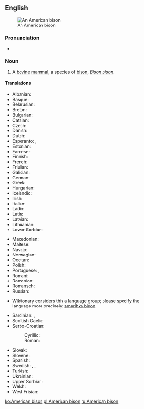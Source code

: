 ==English==
{{wikipedia}}
[[Image:American bison k5680-1.jpg|thumb|An American bison]]

===Pronunciation===
* {{IPA|/əˈmɛɽɪkænˈbɪsɔn/|lang=en}}

===Noun===
{{en-noun|head=[[American]] [[bison]]|American bison|American bisons}}

# A [[bovine]] [[mammal]], a species of [[bison]], ''[[Bison bison]]''.

====Translations====
{{trans-top|mammal}}
* Albanian: {{t|sq|bizoni amerikan}}
* Basque: {{t|eu|bisonte amerikar}}
* Belarusian: {{t|be|бізон амерыканскі|sc=Cyrl}}
* Breton: {{t|br|bizon amerika}}
* Bulgarian: {{t+|bg|зубър|sc=Cyrl|tr=zub’r}}
* Catalan: {{t|ca|bisó americà|m}}
* Czech: {{t+|cs|bizon}}
* Danish: {{t|da|amerikansk bison}}
* Dutch: {{t+|nl|bizon|m}}
* Esperanto: {{t|eo|bizono}}, {{t|eo|amerika bizono}}
* Estonian: {{t|et|ameerika piison}}
* Faroese: {{t|fo|amerikanskur bisonur}}
* Finnish: {{t+|fi|biisoni}}
* French: {{t|fr|bison d'amérique|m}}
* Friulian: {{t|fur|bisont american}}
* Galician: {{t|gl|bisonte americano}}
* German: {{t|de|Nordamerikanischer Bison|m}}
* Greek: {{t|el|βόνασος|sc=Grek}}
* Hungarian: {{t|hu|amerikai bölény}}
* Icelandic: {{t|is|vísundur}}
* Irish: {{t|ga|bíosún meiriceánach|m}}
* Italian: {{t|it|bisonte americano}}
* Ladin: {{t|lld|bisont american}}
* Latin: {{t|la|bos bison}}
* Latvian: {{t|lv|bizons}}
* Lithuanian: {{t|lt|bizonas}}
* Lower Sorbian: {{t|dsb|bizon}}
{{trans-mid}}
* Macedonian: {{t|mk|американски бизон|sc=Cyrl|tr=amerikanski bizon}}
* Maltese: {{t|mt|buflu ta’ l-amerika}}
* Navajo: {{t|nv|ayání}}
* Norwegian: {{t|no|amerikansk bison}}
* Occitan: {{t|oc|bisont d'america}}
* Polish: {{t+|pl|bizon}}
* Portuguese: {{t|pt|bisão-americano|m}}, {{t|pt|bisonte americano}}
* Romani: {{t|rom|bufalo|m}}
* Romanian: {{t+|ro|bizon}}
* Romansch: {{t|rm|bison american}}
* Russian: {{t+|ru|бизон|m|tr=bizón|sc=Cyrl}}
* {{ttbc|Sami}} Wiktionary considers this a language group; please specify the language more precisely: [[amerihká bison]]
* Sardinian: {{t|sc|boiamericanu}}, {{t|sc|boe americanu}}
* Scottish Gaelic: {{t|gd|bìoson Ameireaganach|m}}
* Serbo-Croatian:
*: Cyrillic: {{t|sh|амерички бизон|sc=Cyrl}}
*: Roman: {{t|sh|američki bizon}}
* Slovak: {{t|sk|bizón}}
* Slovene: {{t+|sl|bizon}}
* Spanish: {{t|es|bisonte americano|m}}
* Swedish: {{t|sv|amerikansk bison}}, {{t+|sv|bison}}, {{t+|sv|bisonoxe|c}}
* Turkish: {{t+|tr|bizon}}
* Ukrainian: {{t+|uk|бізон|tr=bizon|sc=Cyrl}}
* Upper Sorbian: {{t|hsb|bizon}}
* Welsh: {{t+|cy|bual}}
* West Frisian: {{t|fy|bizon}}
{{trans-bottom}}

[[ko:American bison]]
[[pl:American bison]]
[[ru:American bison]]